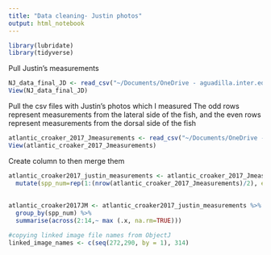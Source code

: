 ```yaml
---
title: "Data cleaning- Justin photos"
output: html_notebook
---
```


```r
library(lubridate)
library(tidyverse)
```

Pull Justin's measurements
```r
NJ_data_final_JD <- read_csv("~/Documents/OneDrive - aguadilla.inter.edu/BS Microbiology Inter/Internship and opportunities/RISE Internship/2022-croakerlarvae-rise/data/NJ_data_final_JD.csv")
View(NJ_data_final_JD)
```

Pull the csv files with Justin's photos which I measured
The odd rows represent measurements from the lateral side of the fish, and the even rows represent measurements from the dorsal side of the fish
```r
atlantic_croaker_2017_Jmeasurements <- read_csv("~/Documents/OneDrive - aguadilla.inter.edu/BS Microbiology Inter/Internship and opportunities/RISE Internship/2022-croakerlarvae-rise/data/atlantic_croaker_2017_Jmeasurements.csv")
View(atlantic_croaker_2017_Jmeasurements)
```

Create column to then merge them
```r
atlantic_croaker2017_justin_measurements <- atlantic_croaker_2017_Jmeasurements %>% 
  mutate(spp_num=rep(1:(nrow(atlantic_croaker_2017_Jmeasurements)/2), each=2))
  
  
atlantic_croaker2017JM <- atlantic_croaker2017_justin_measurements %>% 
  group_by(spp_num) %>% 
  summarise(across(2:14,~ max (.x, na.rm=TRUE)))

#copying linked image file names from ObjectJ
linked_image_names <- c(seq(272,290, by = 1), 314)
```


```r

```


```r

```







